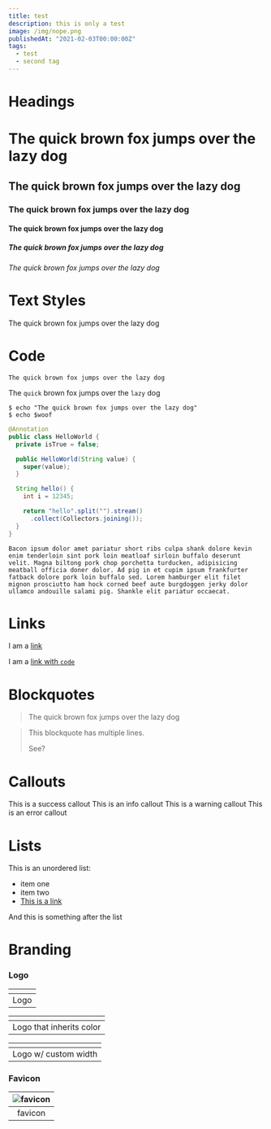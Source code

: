 ```yaml
---
title: test
description: this is only a test
image: /img/nope.png
publishedAt: "2021-02-03T00:00:00Z"
tags:
  - test
  - second tag
---
```


# Headings
# The quick brown fox jumps over the lazy dog
## The quick brown fox jumps over the lazy dog
### The quick brown fox jumps over the lazy dog
#### The quick brown fox jumps over the lazy dog
##### The quick brown fox jumps over the lazy dog
###### The quick brown fox jumps over the lazy dog

# Text Styles
The quick brown fox jumps over the lazy dog

# Code
`The quick brown fox jumps over the lazy dog`

The `quick` brown fox jumps over the `lazy` dog

```shell
$ echo "The quick brown fox jumps over the lazy dog"
$ echo $woof
```

```java
@Annotation
public class HelloWorld {
  private isTrue = false;

  public HelloWorld(String value) {
    super(value);
  }

  String hello() {
    int i = 12345;

    return "hello".split("").stream()
      .collect(Collectors.joining());
  }
}
```

```
Bacon ipsum dolor amet pariatur short ribs culpa shank dolore kevin enim tenderloin sint pork loin meatloaf sirloin buffalo deserunt velit. Magna biltong pork chop porchetta turducken, adipisicing meatball officia doner dolor. Ad pig in et cupim ipsum frankfurter fatback dolore pork loin buffalo sed. Lorem hamburger elit filet mignon prosciutto ham hock corned beef aute burgdoggen jerky dolor ullamco andouille salami pig. Shankle elit pariatur occaecat.
```

# Links
I am a [link](#)

I am a [link with `code`](#)


# Blockquotes
<Blockquote
  name="Foobar Jones"
>
  The quick brown fox jumps over the lazy dog
</Blockquote>

<Blockquote>

  This blockquote has multiple lines.

  See?
</Blockquote>

# Callouts
<Callout type="success">
  This is a success callout
</Callout>

<Callout type="info">
  This is an info callout
</Callout>

<Callout type="warning">
  This is a warning callout
</Callout>

<Callout type="error">
  This is an error callout
</Callout>

# Lists
This is an unordered list:
- item one
- item two
- [This is a link](/)

And this is something after the list

# Branding
### Logo
<div className="flex justify-around">

  <div>

  | <Logo /> |
  | :--: |
  | Logo |

  </div>

  <div className="text-green-600 dark:text-green-200">

  | <span className="text-green-600 dark:text-green-200"><Logo /></span> |
  | :--: |
  | Logo that inherits color |

  </div>

  <div>

  | <Logo width={150} height={80} /> |
  | :--: |
  | Logo w/ custom width

  </div>

</div>

### Favicon
| ![favicon](/favicon.ico) |
| :--: |
| favicon |
